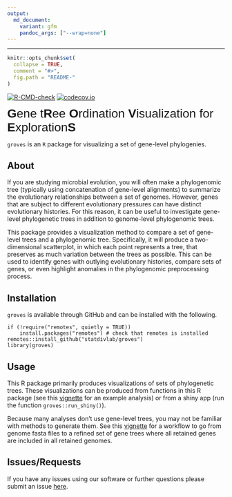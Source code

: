 ```yaml
---
output:
  md_document:
    variant: gfm
    pandoc_args: ["--wrap=none"]
---
```


---
```r
knitr::opts_chunk$set(
  collapse = TRUE,
  comment = "#>",
  fig.path = "README-"
)
```

<!-- badges: start -->
  [![R-CMD-check](https://github.com/statdivlab/groves/workflows/R-CMD-check/badge.svg)](https://github.com/statdivlab/groves/actions)
  [![codecov.io](https://codecov.io/gh/statdivlab/groves/coverage.svg?branch=main)](https://codecov.io/gh/statdivlab/groves?branch=main)
  <!-- badges: end -->

<span style="font-family:Arial; font-size:2em;"> **G**ene t**R**ee **O**rdination **V**isualization for **E**xploration**S**</span>

`groves` is an `R` package for visualizing a set of gene-level phylogenies. 

## About

If you are studying microbial evolution, you will often make a phylogenomic tree (typically using concatenation of gene-level alignments) to summarize the evolutionary relationships between a set of genomes. However, genes that are subject to different evolutionary pressures can have distinct evolutionary histories. For this reason, it can be useful to investigate gene-level phylogenetic trees in addition to genome-level phylogenomic trees. 

This package provides a visualization method to compare a set of gene-level trees and a phylogenomic tree. Specifically, it will produce a two-dimensional scatterplot, in which each point represents a tree, that preserves as much variation between the trees as possible. This can be used to identify genes with outlying evolutionary histories, compare sets of genes, or even highlight anomalies in the phylogenomic preprocessing process. 

## Installation

`groves` is available through GitHub and can be installed with the following.

```
if (!require("remotes", quietly = TRUE))
    install.packages("remotes") # check that remotes is installed
remotes::install_github("statdivlab/groves") 
library(groves)
```

## Usage 

This R package primarily produces visualizations of sets of phylogenetic trees. These visualizations can be produced from functions in this R package (see this [vignette](https://github.com/statdivlab/groves/blob/main/vignettes/introduction_to_groves.Rmd) for an example analysis) or from a shiny app (run the function `groves::run_shiny()`). 

Because many analyses don't use gene-level trees, you may not be familiar with methods to generate them. See this [vignette](https://github.com/statdivlab/groves/blob/main/vignettes/preparing_trees.Rmd) for a workflow to go from genome fasta files to a refined set of gene trees where all retained genes are included in all retained genomes. 

## Issues/Requests 

If you have any issues using our software or further questions please submit an issue [here](https://github.com/statdivlab/groves/issues). 

